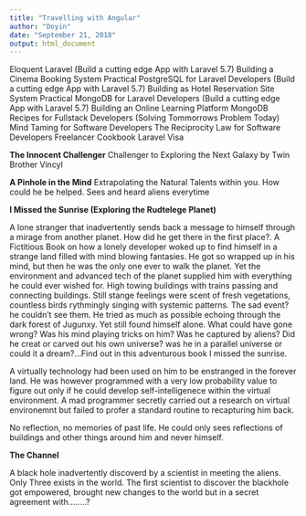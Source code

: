```yaml
---
title: "Travelling with Angular"
author: "Doyin"
date: "September 21, 2018"
output: html_document
---
```


Eloquent Laravel (Build a cutting edge App with Laravel 5.7) Building a Cinema Booking System
Practical PostgreSQL for Laravel Developers (Build a cutting edge App with Laravel 5.7) Building as Hotel Reservation Site System
Practical MongoDB for Laravel Developers (Build a cutting edge App with Laravel 5.7) Building an Online Learning Platform 
MongoDB Recipes for Fullstack Developers (Solving Tommorrows Problem Today)
Mind Taming for Software Developers
The Reciprocity Law for Software Developers
Freelancer Cookbook
Laravel Visa

**The Innocent Challenger** Challenger to Exploring the Next Galaxy by Twin Brother Vincyl

**A Pinhole in the Mind** Extrapolating the Natural Talents within you. How could he be helped. Sees and heard aliens everytime

**I Missed the Sunrise (Exploring the Rudtelege Planet)**

A lone stranger that inadvertently sends back a message to himself through a mirage from another planet. How did he get there in the first place?. A Fictitious Book on how a lonely developer woked up to find himself in a strange land filled with mind blowing fantasies. He got so wrapped up in his mind, but then he was the only one ever to walk the planet. Yet the environment and advanced tech of the planet supplied him with everything he could ever wished for. High towing buildings with trains passing and connecting buildings. Still stange feelings were scent of fresh vegetations, countless birds rythmingly singing with systemic patterns. The sad event? he couldn't see them. He tried as much as possible echoing through the dark forest of Jugunxy. Yet still found himself alone. What could have gone wrong? Was his mind playing tricks on him? Was he captured by aliens? Did he creat or carved out his own universe? was he in a parallel universe or could it a dream?...Find out in this adventurous book I missed the sunrise.

A virtually technology had been used on him to be enstranged in the forever land. He was however programmed with a very low probability value to figure out only if he could develop self-intelligenece within the virtual environment. A mad programmer secretly carried out a research on virtual environemnt but failed to profer a standard routine to recapturing him back. 

No reflection, no memories of past life. He could only sees reflections of buildings and other things around him and never himself. 

**The Channel**

A black hole inadvertently discoverd by a scientist in meeting the aliens. Only Three exists in the world.  The first scientist to discover the blackhole got empowered, brought new changes to the world but in a secret agreement with........?
